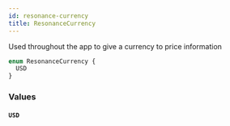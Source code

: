 ```yaml
---
id: resonance-currency
title: ResonanceCurrency
---
```



Used throughout the app to give a currency to price information


```graphql
enum ResonanceCurrency {
  USD
}
```


### Values

#### `USD` 






